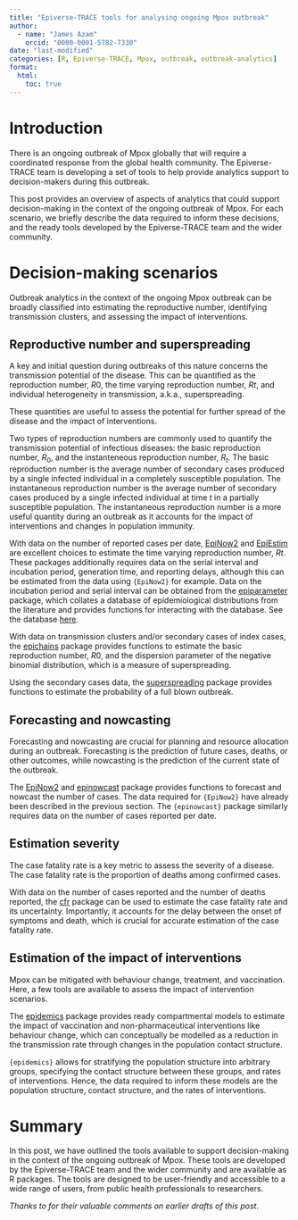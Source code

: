 ```yaml
---
title: "Epiverse-TRACE tools for analysing ongoing Mpox outbreak"
author:
  - name: "James Azam"
    orcid: "0000-0001-5782-7330"
date: "last-modified"
categories: [R, Epiverse-TRACE, Mpox, outbreak, outbreak-analytics]
format:
  html: 
    toc: true
---
```


# Introduction

There is an ongoing outbreak of Mpox globally that will require a coordinated response from the global health community. The Epiverse-TRACE team is developing a set of tools to help provide analytics support to decision-makers during this outbreak.

This post provides an overview of aspects of analytics that could support decision-making in the context of the ongoing outbreak of Mpox. For each scenario, we briefly describe the data required to inform these decisions, and the ready tools developed by the Epiverse-TRACE team and the wider community.

# Decision-making scenarios

Outbreak analytics in the context of the ongoing Mpox outbreak can be broadly classified into estimating the reproductive number, identifying transmission clusters, and assessing the impact of interventions.

## Reproductive number and superspreading

A key and initial question during outbreaks of this nature concerns the transmission potential of the disease. This can be quantified as the reproduction number, $R0$, the time varying reproduction number, $Rt$, and individual heterogeneity in transmission, a.k.a., superspreading.

These quantities are useful to assess the potential for further spread of the disease and the impact of interventions.

Two types of reproduction numbers are commonly used to quantify the transmission potential of infectious diseases: the basic reproduction number, $R_0$, and the instanteneous reproduction number, $R_t$. The basic reproduction number is the average number of secondary cases produced by a single infected individual in a completely susceptible population. The instantaneous reproduction number is the average number of secondary cases produced by a single infected individual at time $t$ in a partially susceptible population. The instantaneous reproduction number is a more useful quantity during an outbreak as it accounts for the impact of interventions and changes in population immunity.

With data on the number of reported cases per date, [EpiNow2](https://epiforecasts.io/EpiNow2/) and  [EpiEstim](https://mrc-ide.github.io/EpiEstim/) are excellent choices to estimate the time varying reproduction number, $Rt$. These packages additionally requires data on the serial interval and incubation period, generation time, and reporting delays, although this can be estimated from the data using `{EpiNow2}` for example. Data on the incubation period and serial interval can be obtained from the [epiparameter](https://epiverse-trace.github.io/epiparameter/) package, which collates a database of epidemiological distributions from the literature and provides functions for interacting with the database. See the database [here](https://epiverse-trace.github.io/epiparameter/dev/articles/database.html).

With data on transmission clusters and/or secondary cases of index cases, the [epichains](https://epiverse-trace.github.io/epichains/) package provides functions to estimate the basic reproduction number, $R0$, and the dispersion parameter of the negative binomial distribution, which is a measure of superspreading.

Using the secondary cases data, the [superspreading](https://epiverse-trace.github.io/superspreading/) package provides functions to estimate the probability of a full blown outbreak.

## Forecasting and nowcasting

Forecasting and nowcasting are crucial for planning and resource allocation during an outbreak. Forecasting is the prediction of future cases, deaths, or other outcomes, while nowcasting is the prediction of the current state of the outbreak.

The [EpiNow2](https://epiforecasts.io/EpiNow2/) and [epinowcast](https://package.epinowcast.org/) package provides functions to forecast and nowcast the number of cases. The data required for `{EpiNow2}` have already been described in the previous section. The `{epinowcast}` package similarly requires data on the number of cases reported per date.

## Estimation severity

The case fatality rate is a key metric to assess the severity of a disease. The case fatality rate is the proportion of deaths among confirmed cases.

With data on the number of cases reported and the number of deaths reported, the [cfr](https://epiverse-trace.github.io/cfr/) package can be used to estimate the case fatality rate and its uncertainty. Importantly, it accounts for the delay between the onset of symptoms and death, which is crucial for accurate estimation of the case fatality rate.

## Estimation of the impact of interventions

Mpox can be mitigated with behaviour change, treatment, and vaccination. Here, a few tools are available to assess the impact of intervention scenarios.

The [epidemics](https://epiverse-trace.github.io/epidemics/) package provides ready compartmental models to estimate the impact of vaccination and non-pharmaceutical interventions like behaviour change, which can conceptually be modelled as a reduction in the transmission rate through changes in the population contact structure.

`{epidemics}` allows for stratifying the population structure into arbitrary groups, specifying the contact structure between these groups, and rates of interventions. Hence, the data required to inform these models are the population structure, contact structure, and the rates of interventions.

# Summary

In this post, we have outlined the tools available to support decision-making in the context of the ongoing outbreak of Mpox. These tools are developed by the Epiverse-TRACE team and the wider community and are available as R packages. The tools are designed to be user-friendly and accessible to a wide range of users, from public health professionals to researchers.

*Thanks to <insert reviewers> for their valuable comments on earlier drafts of this post.*
